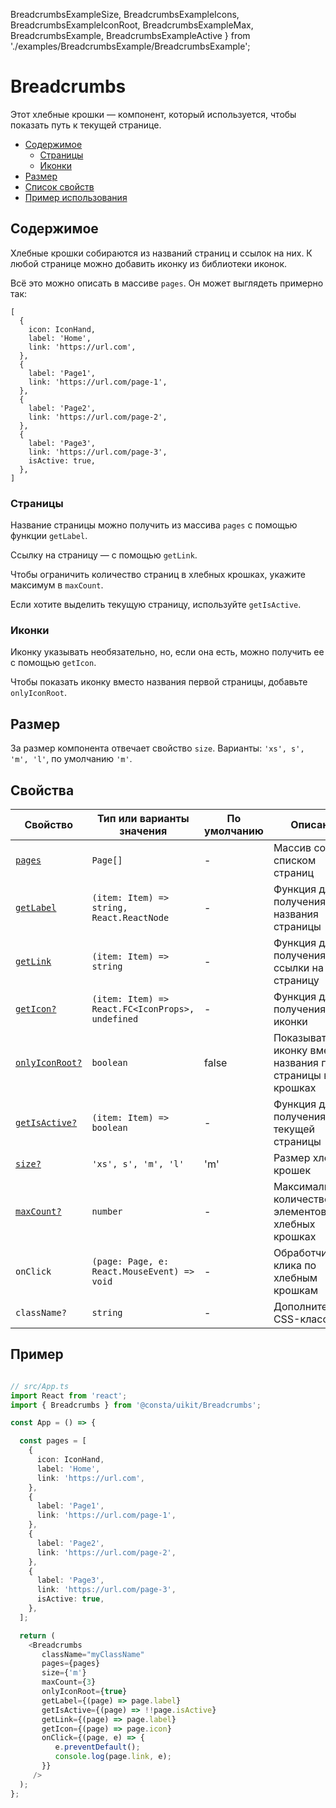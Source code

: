   BreadcrumbsExampleSize,
  BreadcrumbsExampleIcons,
  BreadcrumbsExampleIconRoot,
  BreadcrumbsExampleMax,
  BreadcrumbsExample,
  BreadcrumbsExampleActive
  } from './examples/BreadcrumbsExample/BreadcrumbsExample';

# Breadcrumbs

Этот хлебные крошки — компонент, который используется, чтобы показать путь к текущей странице.

- [Содержимое](#содержимое)
  - [Страницы](#страницы)
  - [Иконки](#иконки)
- [Размер](#размер)
- [Список свойств](#свойства)
- [Пример использования](#пример)

## Содержимое

Хлебные крошки собираются из названий страниц и ссылок на них. К любой странице можно добавить иконку из библиотеки иконок.

<BreadcrumbsExample />

Всё это можно описать в массиве `pages`. Он может выглядеть примерно так:

```tsx
[
  {
    icon: IconHand,
    label: 'Home',
    link: 'https://url.com',
  },
  {
    label: 'Page1',
    link: 'https://url.com/page-1',
  },
  {
    label: 'Page2',
    link: 'https://url.com/page-2',
  },
  {
    label: 'Page3',
    link: 'https://url.com/page-3',
    isActive: true,
  },
]
```

### Страницы

Название страницы можно получить из массива `pages` с помощью функции `getLabel`.

Ссылку на страницу — с помощью `getLink`.

Чтобы ограничить количество страниц в хлебных крошках, укажите максимум в `maxCount`.

<BreadcrumbsExampleMax />

Если хотите выделить текущую страницу, используйте `getIsActive`.

<BreadcrumbsExampleActive />

### Иконки

Иконку указывать необязательно, но, если она есть, можно получить ее с помощью `getIcon`.

<BreadcrumbsExampleIcons />

Чтобы показать иконку вместо названия первой страницы, добавьте `onlyIconRoot`.

<BreadcrumbsExampleIconRoot />

## Размер

За размер компонента отвечает свойство `size`. Варианты: `'xs', s', 'm', 'l'`, по умолчанию `'m'`.

<BreadcrumbsExampleSize />



## Свойства

| Свойство              | Тип или варианты значения                                             | По умолчанию   | Описание                                           |
| --------------------- | --------------------------------------------------------------------- | -------------- | -------------------------------------------------- |
| [`pages`](#содержимое)                | `Page[]`                                                              | -              | Массив со списком страниц                                    |
| [`getLabel`](#страницы)               | `(item: Item) => string, React.ReactNode`                             | -              | Функция для получения названия страницы                       |
| [`getLink`](#страницы)                | `(item: Item) => string`                                              | -              | Функция для получения ссылки на страницу                       |
| [`getIcon?`](#иконки)               | `(item: Item) => React.FC<IconProps>, undefined`                      | -              | Функция для получения иконки                       |
| [`onlyIconRoot?`](#иконки)          | `boolean`                                                             | false          | Показывать иконку вместо названия первой страницы в крошках        |
| [`getIsActive?`](#страницы)           | `(item: Item) => boolean`                                             | -              | Функция для получения текущей страницы       |
| [`size?`](#размер)                  | `'xs', s', 'm', 'l'`                                                  | 'm'            | Размер хлебных крошек                              |
| [`maxCount?`](#страницы)              | `number`                                                              | -              | Максимальное количество элементов в хлебных крошках    |
| `onClick`               | `(page: Page, e: React.MouseEvent) => void`                           | -              | Обработчик клика по хлебным крошкам    |
| `className?`            | `string`                                                              | -              | Дополнительный CSS-класс                               |

## Пример

```ts

// src/App.ts
import React from 'react';
import { Breadcrumbs } from '@consta/uikit/Breadcrumbs';

const App = () => {

  const pages = [
    {
      icon: IconHand,
      label: 'Home',
      link: 'https://url.com',
    },
    {
      label: 'Page1',
      link: 'https://url.com/page-1',
    },
    {
      label: 'Page2',
      link: 'https://url.com/page-2',
    },
    {
      label: 'Page3',
      link: 'https://url.com/page-3',
      isActive: true,
    },
  ];

  return (
    <Breadcrumbs
       className="myClassName"
       pages={pages}
       size={'m'}
       maxCount={3}
       onlyIconRoot={true}
       getLabel={(page) => page.label}
       getIsActive={(page) => !!page.isActive}
       getLink={(page) => page.label}
       getIcon={(page) => page.icon}
       onClick={(page, e) => {
          e.preventDefault();
          console.log(page.link, e);
       }}
     />
  );
};


```
